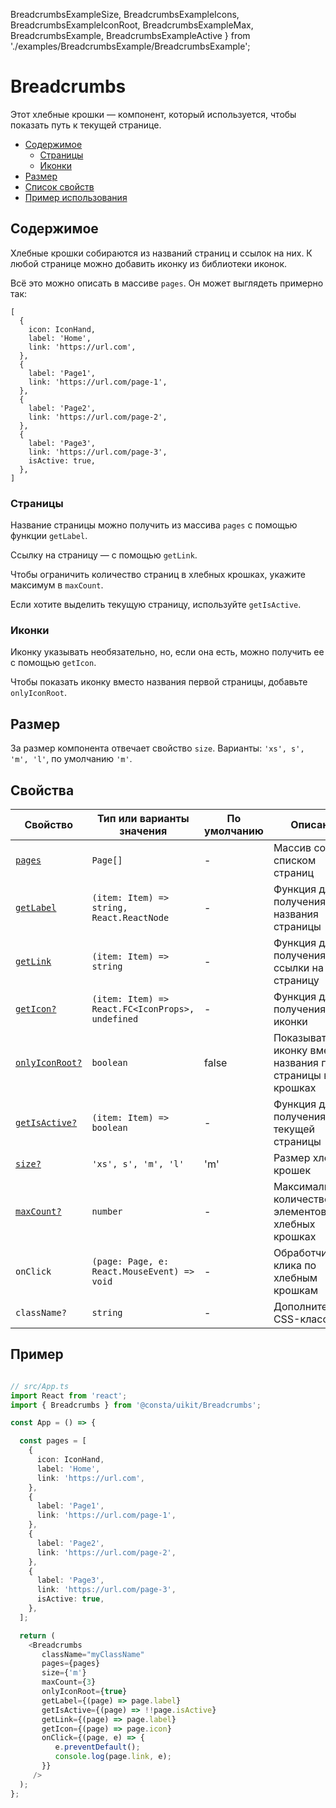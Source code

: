   BreadcrumbsExampleSize,
  BreadcrumbsExampleIcons,
  BreadcrumbsExampleIconRoot,
  BreadcrumbsExampleMax,
  BreadcrumbsExample,
  BreadcrumbsExampleActive
  } from './examples/BreadcrumbsExample/BreadcrumbsExample';

# Breadcrumbs

Этот хлебные крошки — компонент, который используется, чтобы показать путь к текущей странице.

- [Содержимое](#содержимое)
  - [Страницы](#страницы)
  - [Иконки](#иконки)
- [Размер](#размер)
- [Список свойств](#свойства)
- [Пример использования](#пример)

## Содержимое

Хлебные крошки собираются из названий страниц и ссылок на них. К любой странице можно добавить иконку из библиотеки иконок.

<BreadcrumbsExample />

Всё это можно описать в массиве `pages`. Он может выглядеть примерно так:

```tsx
[
  {
    icon: IconHand,
    label: 'Home',
    link: 'https://url.com',
  },
  {
    label: 'Page1',
    link: 'https://url.com/page-1',
  },
  {
    label: 'Page2',
    link: 'https://url.com/page-2',
  },
  {
    label: 'Page3',
    link: 'https://url.com/page-3',
    isActive: true,
  },
]
```

### Страницы

Название страницы можно получить из массива `pages` с помощью функции `getLabel`.

Ссылку на страницу — с помощью `getLink`.

Чтобы ограничить количество страниц в хлебных крошках, укажите максимум в `maxCount`.

<BreadcrumbsExampleMax />

Если хотите выделить текущую страницу, используйте `getIsActive`.

<BreadcrumbsExampleActive />

### Иконки

Иконку указывать необязательно, но, если она есть, можно получить ее с помощью `getIcon`.

<BreadcrumbsExampleIcons />

Чтобы показать иконку вместо названия первой страницы, добавьте `onlyIconRoot`.

<BreadcrumbsExampleIconRoot />

## Размер

За размер компонента отвечает свойство `size`. Варианты: `'xs', s', 'm', 'l'`, по умолчанию `'m'`.

<BreadcrumbsExampleSize />



## Свойства

| Свойство              | Тип или варианты значения                                             | По умолчанию   | Описание                                           |
| --------------------- | --------------------------------------------------------------------- | -------------- | -------------------------------------------------- |
| [`pages`](#содержимое)                | `Page[]`                                                              | -              | Массив со списком страниц                                    |
| [`getLabel`](#страницы)               | `(item: Item) => string, React.ReactNode`                             | -              | Функция для получения названия страницы                       |
| [`getLink`](#страницы)                | `(item: Item) => string`                                              | -              | Функция для получения ссылки на страницу                       |
| [`getIcon?`](#иконки)               | `(item: Item) => React.FC<IconProps>, undefined`                      | -              | Функция для получения иконки                       |
| [`onlyIconRoot?`](#иконки)          | `boolean`                                                             | false          | Показывать иконку вместо названия первой страницы в крошках        |
| [`getIsActive?`](#страницы)           | `(item: Item) => boolean`                                             | -              | Функция для получения текущей страницы       |
| [`size?`](#размер)                  | `'xs', s', 'm', 'l'`                                                  | 'm'            | Размер хлебных крошек                              |
| [`maxCount?`](#страницы)              | `number`                                                              | -              | Максимальное количество элементов в хлебных крошках    |
| `onClick`               | `(page: Page, e: React.MouseEvent) => void`                           | -              | Обработчик клика по хлебным крошкам    |
| `className?`            | `string`                                                              | -              | Дополнительный CSS-класс                               |

## Пример

```ts

// src/App.ts
import React from 'react';
import { Breadcrumbs } from '@consta/uikit/Breadcrumbs';

const App = () => {

  const pages = [
    {
      icon: IconHand,
      label: 'Home',
      link: 'https://url.com',
    },
    {
      label: 'Page1',
      link: 'https://url.com/page-1',
    },
    {
      label: 'Page2',
      link: 'https://url.com/page-2',
    },
    {
      label: 'Page3',
      link: 'https://url.com/page-3',
      isActive: true,
    },
  ];

  return (
    <Breadcrumbs
       className="myClassName"
       pages={pages}
       size={'m'}
       maxCount={3}
       onlyIconRoot={true}
       getLabel={(page) => page.label}
       getIsActive={(page) => !!page.isActive}
       getLink={(page) => page.label}
       getIcon={(page) => page.icon}
       onClick={(page, e) => {
          e.preventDefault();
          console.log(page.link, e);
       }}
     />
  );
};


```
